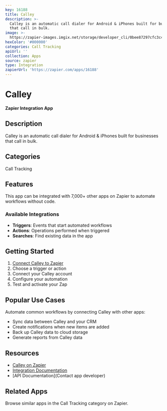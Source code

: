 ```yaml
---
key: 16188
title: Calley
description: >-
  Calley is an automatic call dialer for Android & iPhones built for businesses
  that call in bulk.
image: >-
  https://zapier-images.imgix.net/storage/developer_cli/0bee87297cfc3c4b70180ef45872b264_2.png?auto=format%2Ccompress&ixlib=python-3.0.0&q=50
hexColor: '#000000'
categories: Call Tracking
apiUrl: ''
collection: Apps
source: zapier
type: Integration
zapierUrl: 'https://zapier.com/apps/16188'
---
```

# Calley

**Zapier Integration App**

## Description

Calley is an automatic call dialer for Android & iPhones built for businesses that call in bulk.

## Categories

Call Tracking

## Features

This app can be integrated with 7,000+ other apps on Zapier to automate workflows without code.

### Available Integrations

- **Triggers**: Events that start automated workflows
- **Actions**: Operations performed when triggered
- **Searches**: Find existing data in the app

## Getting Started

1. [Connect Calley to Zapier](https://zapier.com/apps/16188)
2. Choose a trigger or action
3. Connect your Calley account
4. Configure your automation
5. Test and activate your Zap

## Popular Use Cases

Automate common workflows by connecting Calley with other apps:

- Sync data between Calley and your CRM
- Create notifications when new items are added
- Back up Calley data to cloud storage
- Generate reports from Calley data

## Resources

- [Calley on Zapier](https://zapier.com/apps/16188)
- [Integration Documentation](https://zapier.com/apps/16188/integrations)
- [API Documentation](Contact app developer)

## Related Apps

Browse similar apps in the Call Tracking category on Zapier.

